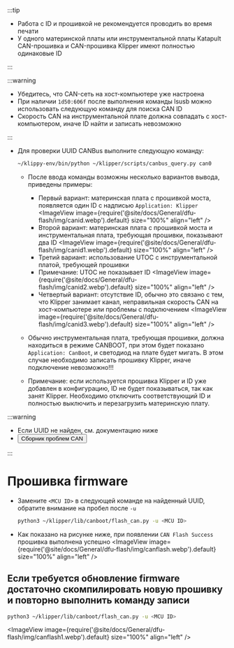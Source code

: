 :::tip

* Работа с ID и прошивкой не рекомендуется проводить во время печати
* У одного материнской платы или инструментальной платы Katapult CAN-прошивка и CAN-прошивка Klipper имеют полностью одинаковые ID

:::

:::warning

* Убедитесь, что CAN-сеть на хост-компьютере уже настроена
* При наличии `1d50:606f` после выполнения команды lsusb можно использовать следующую команду для поиска CAN ID
* Скорость CAN на инструментальной плате должна совпадать с хост-компьютером, иначе ID найти и записать невозможно

:::

* Для проверки UUID CANBus выполните следующую команду:

    ```bash
    ~/klippy-env/bin/python ~/klipper/scripts/canbus_query.py can0
    ```

    * После ввода команды возможны несколько вариантов вывода, приведены примеры:
        * Первый вариант: материнская плата с прошивкой моста, появляется один ID с надписью `Application: Klipper`
            <ImageView image={require('@site/docs/General/dfu-flash/img/canid.webp').default} size="100%" align="left" />  
        * Второй вариант: материнская плата с прошивкой моста и инструментальная плата, требующая прошивки, показывают два ID
            <ImageView image={require('@site/docs/General/dfu-flash/img/canid1.webp').default} size="100%" align="left" />  
        * Третий вариант: использование UTOC с инструментальной платой, требующей прошивки
        * Примечание: UTOC не показывает ID
            <ImageView image={require('@site/docs/General/dfu-flash/img/canid2.webp').default} size="100%" align="left" />  
        * Четвертый вариант: отсутствие ID, обычно это связано с тем, что Klipper занимает канал, неправильная скорость CAN на хост-компьютере или проблемы с подключением
            <ImageView image={require('@site/docs/General/dfu-flash/img/canid3.webp').default} size="100%" align="left" />  

    * Обычно инструментальная плата, требующая прошивки, должна находиться в режиме CANBOOT, при этом будет показано `Application: CanBoot`, и светодиод на плате будет мигать. В этом случае необходимо записать прошивку Klipper, иначе подключение невозможно!!!
    * Примечание: если используется прошивка Klipper и ID уже добавлен в конфигурацию, ID не будет показываться, так как занят Klipper. Необходимо отключить соответствующий ID и полностью выключить и перезагрузить материнскую плату.

:::warning

* Если UUID не найден, см. документацию ниже  
* <Button variant="contained" disableElevation href="/docs/DebugDoc/faq/klipper_can">Сборник проблем CAN</Button>

:::

# Прошивка firmware

* Замените `<MCU ID>` в следующей команде на найденный UUID, обратите внимание на пробел после `-u`
    ```bash
    python3 ~/klipper/lib/canboot/flash_can.py -u <MCU ID>
    ```

* Как показано на рисунке ниже, при появлении `CAN Flash Success` прошивка выполнена успешно
    <ImageView image={require('@site/docs/General/dfu-flash/img/canflash.webp').default} size="100%" align="left" />  

## Если требуется обновление firmware достаточно скомпилировать новую прошивку и повторно выполнить команду записи
```bash
python3 ~/klipper/lib/canboot/flash_can.py -u <MCU ID>
```
<ImageView image={require('@site/docs/General/dfu-flash/img/canflash1.webp').default} size="100%" align="left" />  


